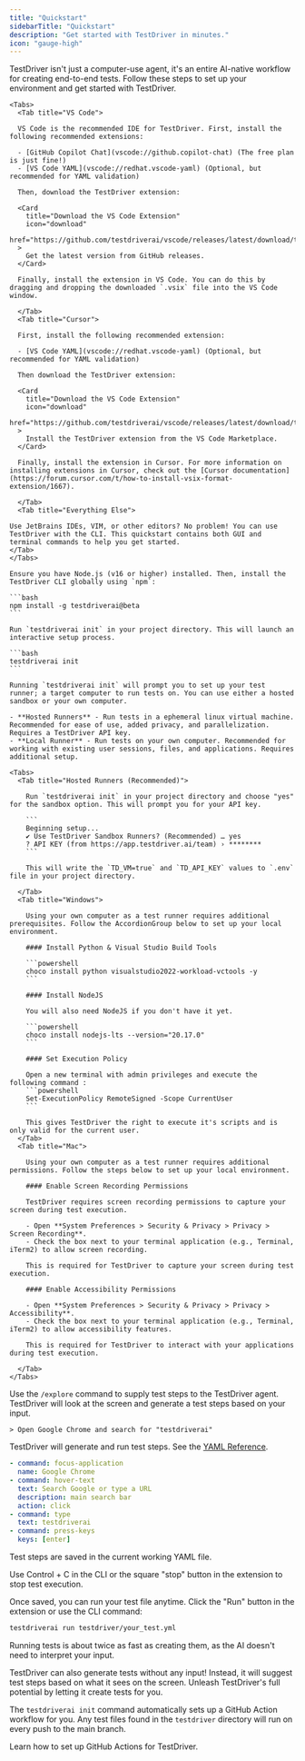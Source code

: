 ```yaml
---
title: "Quickstart"
sidebarTitle: "Quickstart"
description: "Get started with TestDriver in minutes."
icon: "gauge-high"
---
```


TestDriver isn't just a computer-use agent, it's an entire AI-native workflow for creating end-to-end tests. Follow these steps to set up your environment and get started with TestDriver.


<Steps>
<Step title="Set Up TestDriver">

  <AccordionGroup>

  <Accordion title="Set up your IDE">

    <Tabs>
      <Tab title="VS Code">

      VS Code is the recommended IDE for TestDriver. First, install the following recommended extensions:

      - [GitHub Copilot Chat](vscode://github.copilot-chat) (The free plan is just fine!)
      - [VS Code YAML](vscode://redhat.vscode-yaml) (Optional, but recommended for YAML validation)

      Then, download the TestDriver extension:

      <Card
        title="Download the VS Code Extension"
        icon="download"
        href="https://github.com/testdriverai/vscode/releases/latest/download/testdriver.vsix"
      >
        Get the latest version from GitHub releases. 
      </Card>

      Finally, install the extension in VS Code. You can do this by dragging and dropping the downloaded `.vsix` file into the VS Code window.

      </Tab>
      <Tab title="Cursor">

      First, install the following recommended extension:

      - [VS Code YAML](vscode://redhat.vscode-yaml) (Optional, but recommended for YAML validation)

      Then download the TestDriver extension:

      <Card
        title="Download the VS Code Extension"
        icon="download"
        href="https://github.com/testdriverai/vscode/releases/latest/download/testdriver.vsix"
      >
        Install the TestDriver extension from the VS Code Marketplace.
      </Card>

      Finally, install the extension in Cursor. For more information on installing extensions in Cursor, check out the [Cursor documentation](https://forum.cursor.com/t/how-to-install-vsix-format-extension/1667).

      </Tab>
      <Tab title="Everything Else">

    Use JetBrains IDEs, VIM, or other editors? No problem! You can use TestDriver with the CLI. This quickstart contains both GUI and terminal commands to help you get started.
    </Tab>
    </Tabs>
  </Accordion>
  <Accordion title="Install the CLI">

    Ensure you have Node.js (v16 or higher) installed. Then, install the TestDriver CLI globally using `npm`:

    ```bash
    npm install -g testdriverai@beta
    ```
  </Accordion>
  <Accordion title="Initialize your project">

    Run `testdriverai init` in your project directory. This will launch an interactive setup process.

    ```bash
    testdriverai init
    ```
  </Accordion>
  <Accordion title="Configure test runner">

    Running `testdriverai init` will prompt you to set up your test runner; a target computer to run tests on. You can use either a hosted sandbox or your own computer.

    - **Hosted Runners** - Run tests in a ephemeral linux virtual machine. Recommended for ease of use, added privacy, and parallelization. Requires a TestDriver API key.
    - **Local Runner** - Run tests on your own computer. Recommended for working with existing user sessions, files, and applications. Requires additional setup.

    <Tabs>
      <Tab title="Hosted Runners (Recommended)">

        Run `testdriverai init` in your project directory and choose "yes" for the sandbox option. This will prompt you for your API key.

        ```
        Beginning setup...
        ✔ Use TestDriver Sandbox Runners? (Recommended) … yes
        ? API KEY (from https://app.testdriver.ai/team) › ********
        ```

        This will write the `TD_VM=true` and `TD_API_KEY` values to `.env` file in your project directory. 

      </Tab>
      <Tab title="Windows">

        Using your own computer as a test runner requires additional prerequisites. Follow the AccordionGroup below to set up your local environment.

        #### Install Python & Visual Studio Build Tools

        ```powershell
        choco install python visualstudio2022-workload-vctools -y
        ```

        #### Install NodeJS

        You will also need NodeJS if you don't have it yet.

        ```powershell
        choco install nodejs-lts --version="20.17.0"
        ```

        #### Set Execution Policy

        Open a new terminal with admin privileges and execute the following command : 
        ```powershell
        Set-ExecutionPolicy RemoteSigned -Scope CurrentUser
        ```
      
        This gives TestDriver the right to execute it's scripts and is only valid for the current user. 
      </Tab>
      <Tab title="Mac">

        Using your own computer as a test runner requires additional permissions. Follow the steps below to set up your local environment.

        #### Enable Screen Recording Permissions
        
        TestDriver requires screen recording permissions to capture your screen during test execution.

        - Open **System Preferences > Security & Privacy > Privacy > Screen Recording**.
        - Check the box next to your terminal application (e.g., Terminal, iTerm2) to allow screen recording.
        
        This is required for TestDriver to capture your screen during test execution.
        
        #### Enable Accessibility Permissions
        
        - Open **System Preferences > Security & Privacy > Privacy > Accessibility**.
        - Check the box next to your terminal application (e.g., Terminal, iTerm2) to allow accessibility features.

        This is required for TestDriver to interact with your applications during test execution.

      </Tab>
    </Tabs>
  </Accordion>
</AccordionGroup>

</Step>

<Step title="Create your first test">

Use the `/explore` command to supply test steps to the TestDriver agent. TestDriver will look at the screen and generate a test steps based on your input.  

```
> Open Google Chrome and search for "testdriverai"
```

TestDriver will generate and run test steps. See the [YAML Reference](/commands/assert). 

```yaml
- command: focus-application
  name: Google Chrome
- command: hover-text
  text: Search Google or type a URL
  description: main search bar
  action: click
- command: type
  text: testdriverai
- command: press-keys
  keys: [enter]
```

Test steps are saved in the current working YAML file. 

<Tip>Use Control + C in the CLI or the square "stop" button in the extension to stop test execution.</Tip>

</Step>

<Step title="Running tests">

Once saved, you can run your test file anytime. Click the "Run" button in the extension or use the CLI command:

```bash
testdriverai run testdriver/your_test.yml
```

Running tests is about twice as fast as creating them, as the AI doesn't need to interpret your input.

</Step>

<Step title="Generate self-driving tests">
TestDriver can also generate tests without any input! Instead, it will suggest test steps based on what it sees on the screen.
<Card 
  title="Self-Driving Test Guide"
  icon="link"
  href="/getting-started/generating">
  Unleash TestDriver's full potential by letting it create tests for you.
</Card>

</Step>

<Step title="Deploy to CI/CD">

  The `testdriverai init` command automatically sets up a GitHub Action workflow for you. Any test files found in the `testdriver` directory will run on every push to the main branch. 

  <Card
    title="GitHub Actions"
    icon="link"
    href="/action/setup">
    Learn how to set up GitHub Actions for TestDriver.
  </Card>

</Step>

</Steps>
